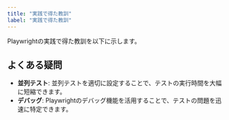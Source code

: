 ```yaml
---
title: "実践で得た教訓"
label: "実践で得た教訓"
---
```


Playwrightの実践で得た教訓を以下に示します。

## よくある疑問

- **並列テスト**: 並列テストを適切に設定することで、テストの実行時間を大幅に短縮できます。
- **デバッグ**: Playwrightのデバッグ機能を活用することで、テストの問題を迅速に特定できます。

